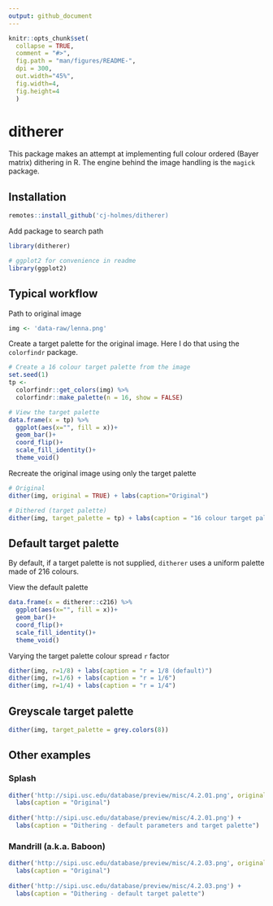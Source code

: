 ```yaml
---
output: github_document
---
```


<!-- README.md is generated from README.Rmd. Please edit that file -->

```r
knitr::opts_chunk$set(
  collapse = TRUE,
  comment = "#>",
  fig.path = "man/figures/README-",
  dpi = 300,
  out.width="45%", 
  fig.width=4, 
  fig.height=4
  )
```

# ditherer

This package makes an attempt at implementing full colour ordered (Bayer matrix) dithering in R. The engine behind the image handling is the `magick` package.

## Installation
```r
remotes::install_github('cj-holmes/ditherer)
```

Add package to search path
```r
library(ditherer)

# ggplot2 for convenience in readme
library(ggplot2)
```

## Typical workflow
Path to original image
```r
img <- 'data-raw/lenna.png'
```

Create a target palette for the original image. Here I do that using the `colorfindr` package.
```r
# Create a 16 colour target palette from the image
set.seed(1)
tp <-
  colorfindr::get_colors(img) %>% 
  colorfindr::make_palette(n = 16, show = FALSE)

# View the target palette
data.frame(x = tp) %>%
  ggplot(aes(x="", fill = x))+
  geom_bar()+
  coord_flip()+
  scale_fill_identity()+
  theme_void()
```

Recreate the original image using only the target palette
```r
# Original
dither(img, original = TRUE) + labs(caption="Original")

# Dithered (target palette)
dither(img, target_palette = tp) + labs(caption = "16 colour target palette")
```

## Default target palette
By default, if a target palette is not supplied, `ditherer` uses a uniform palette made of 216 colours.

View the default palette
```r
data.frame(x = ditherer::c216) %>% 
  ggplot(aes(x="", fill = x))+
  geom_bar()+
  coord_flip()+
  scale_fill_identity()+
  theme_void()
```

Varying the target palette colour spread `r` factor
```r
dither(img, r=1/8) + labs(caption = "r = 1/8 (default)")
dither(img, r=1/6) + labs(caption = "r = 1/6")
dither(img, r=1/4) + labs(caption = "r = 1/4")
```

## Greyscale target palette
```r
dither(img, target_palette = grey.colors(8))
```

## Other examples
### Splash
```r
dither('http://sipi.usc.edu/database/preview/misc/4.2.01.png', original = TRUE) +
  labs(caption = "Original")
  
dither('http://sipi.usc.edu/database/preview/misc/4.2.01.png') +
  labs(caption = "Dithering - default parameters and target palette")
```

### Mandrill (a.k.a. Baboon)
```r
dither('http://sipi.usc.edu/database/preview/misc/4.2.03.png', original = TRUE) +
  labs(caption = "Original")
  
dither('http://sipi.usc.edu/database/preview/misc/4.2.03.png') +
  labs(caption = "Dithering - default target palette")
```
